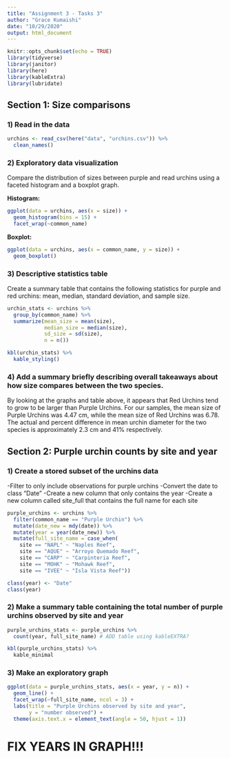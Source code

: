 ```yaml
---
title: "Assignment 3 - Tasks 3"
author: "Grace Kumaishi"
date: "10/29/2020"
output: html_document
---
```


```r
knitr::opts_chunk$set(echo = TRUE)
library(tidyverse)
library(janitor)
library(here)
library(kableExtra)
library(lubridate)
```

## Section 1: Size comparisons 

### 1) Read in the data

```r
urchins <- read_csv(here("data", "urchins.csv")) %>% 
  clean_names()
```

### 2) Exploratory data visualization
Compare the distribution of sizes between purple and read urchins using a faceted histogram and a boxplot graph. 

**Histogram:**
```r
ggplot(data = urchins, aes(x = size)) +
  geom_histogram(bins = 15) +
  facet_wrap(~common_name)
```

**Boxplot: **
```r
ggplot(data = urchins, aes(x = common_name, y = size)) +
  geom_boxplot() 
```

### 3) Descriptive statistics table
Create a summary table that contains the following statistics for purple and red urchins: mean, median, standard deviation, and sample size. 

```r
urchin_stats <- urchins %>% 
  group_by(common_name) %>% 
  summarize(mean_size = mean(size),
            median_size = median(size),
            sd_size = sd(size),
            n = n())

kbl(urchin_stats) %>% 
  kable_styling()
```

### 4) Add a summary briefly describing overall takeaways about how size compares between the two species.
By looking at the graphs and table above, it appears that Red Urchins tend to grow to be larger than Purple Urchins. For our samples, the mean size of Purple Urchins was 4.47 cm, while the mean size of Red Urchins was 6.78.
The actual and percent difference in mean urchin diameter for the two species is approximately 2.3 cm and 41% respectively.

## Section 2: Purple urchin counts by site and year

### 1) Create a stored subset of the urchins data
-Filter to only include observations for purple urchins
-Convert the date to class "Date"
-Create a new column that only contains the year
-Create a new column called site_full that contains the full name for each site

```r
purple_urchins <- urchins %>% 
  filter(common_name == "Purple Urchin") %>% 
  mutate(date_new = mdy(date)) %>%
  mutate(year = year(date_new)) %>% 
  mutate(full_site_name = case_when( 
    site == "NAPL" ~ "Naples Reef", 
    site == "AQUE" ~ "Arroyo Quemado Reef",
    site == "CARP" ~ "Carpinteria Reef",
    site == "MOHK" ~ "Mohawk Reef",
    site == "IVEE" ~ "Isla Vista Reef"))

class(year) <- "Date"
class(year)
```

### 2) Make a summary table containing the total number of purple urchins observed by site and year

```r
purple_urchins_stats <- purple_urchins %>% 
  count(year, full_site_name) # ADD table using kableEXTRA?

kbl(purple_urchins_stats) %>% 
  kable_minimal
```

### 3) Make an exploratory graph

```r
ggplot(data = purple_urchins_stats, aes(x = year, y = n)) +
  geom_line() +
  facet_wrap(~full_site_name, ncol = 3) +
  labs(title = "Purple Urchins observed by site and year",
       y = "number observed") +
  theme(axis.text.x = element_text(angle = 50, hjust = 1)) 
```
# **FIX YEARS IN GRAPH!!!**



